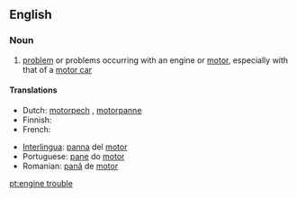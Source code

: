 ==English==

===Noun===
{{en-noun|head=[[engine]] [[trouble]]}}

# [[problem]] or problems occurring with an engine or [[motor]], especially with that of a [[motor car]]

====Translations====
{{trans-top|problem occurring with an engine or motor}}
* Dutch: [[motorpech]] {{g|f}}, [[motorpanne]] {{g|f}}
* Finnish: {{t|fi|moottorivika}}
* French: {{t+|fr|panne|f}}
{{trans-mid}}
* [[Interlingua]]: [[panna]] del [[motor]]
* Portuguese: [[pane]] do [[motor]] {{g|m}}
* Romanian: [[pană]] de [[motor]] {{g|f}}
{{trans-bottom}}

[[pt:engine trouble]]